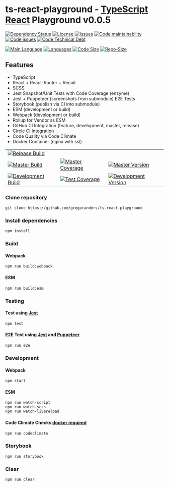 
<Meta title="Docs|Intro" />

# ts-react-playground - [TypeScript](http://www.typescriptlang.org/) [React](https://reactjs.org/) Playground v0.0.5

[![Dependency Status][daviddm-image]][daviddm-url]
[![License][license-image]][license-url]
[![Issues][issues-image]][issues-url]
[![Code maintainability][code-maintainability-image]][code-maintainability-url] [![Code issues][code-issues-image]][code-issues-url] [![Code Technical Debt][code-tech-debt-image]][code-tech-debt-url]

[![Main Language](https://img.shields.io/github/languages/top/gregoranders/ts-react-playground)][code-metric-url] [![Languages](https://img.shields.io/github/languages/count/gregoranders/ts-react-playground)][code-metric-url] [![Code Size](https://img.shields.io/github/languages/code-size/gregoranders/ts-react-playground)][code-metric-url] [![Repo-Size](https://img.shields.io/github/repo-size/gregoranders/ts-react-playground)][code-metric-url]

## Features

* TypeScript
* React + React-Router + Recoil
* SCSS
* Jest Snapshot/Unit Tests with Code Coverage (enzyme)
* Jest + Puppeteer (screenshots from submodule) E2E Tests
* Storybook (publish via CI into submodule)
* ESM (development or build)
* Webpack (development or build)
* Rollup for Vendor as ESM
* GitHub CI Integration (feature, development, master, release)
* Circle CI Integration
* Code Quality via Code Climate
* Docker Container (nginx with ssl)

| | | |
|-|-|-|
|[![Release Build][release-build-image]][release-url]|||
|[![Master Build][master-build-image]][master-url]|[![Master Coverage][master-coveralls-image]][master-coveralls-url]|[![Master Version][master-version-image]][master-version-url]|
|[![Development Build][development-build-image]][development-url]|[![Test Coverage][development-coveralls-image]][development-coveralls-url]|[![Development Version][development-version-image]][development-version-url]|


### Clone repository

```
git clone https://github.com/gregoranders/ts-react-playground
```

### Install dependencies

```
npm install
```

### Build

#### Webpack
```
npm run build:webpack
```
#### ESM
```
npm run build:esm
```

### Testing

#### Test using [Jest](https://jestjs.io/)

```
npm test
```

#### E2E Test using [Jest](https://jestjs.io/) and [Puppeteer](https://pptr.dev/)

```
npm run e2e
```

### Development

#### Webpack
```
npm start
```
#### ESM
```
npm run watch-script
npm run watch-scss
npm run watch-livereload
```
#### Code Climate Checks [docker required](docs/CODECLIMATE.md)
```
npm run codeclimate
```

### Storybook

```
npm run storybook
```

### Clear

```
npm run clear
```

[release-url]: https://github.com/gregoranders/ts-react-playground/releases
[master-url]: https://github.com/gregoranders/ts-react-playground/tree/master
[development-url]: https://github.com/gregoranders/ts-react-playground/tree/development
[repository-url]: https://github.com/gregoranders/ts-react-playground
[code-metric-url]: https://github.com/gregoranders/ts-react-playground/search?l=TypeScript
[travis-url]: https://travis-ci.org/gregoranders/ts-react-playground
[travis-image]: https://travis-ci.org/gregoranders/ts-react-playground.svg?branch=master
[daviddm-url]: https://david-dm.org/gregoranders/ts-react-playground
[daviddm-image]: https://david-dm.org/gregoranders/ts-react-playground.svg?branch=master
[license-url]: https://github.com/gregoranders/ts-react-playground/blob/master/LICENSE
[license-image]: https://img.shields.io/github/license/gregoranders/ts-react-playground.svg
[master-version-url]: https://github.com/gregoranders/ts-react-playground/blob/master/package.json
[master-version-image]: https://img.shields.io/github/package-json/v/gregoranders/ts-react-playground/master
[development-version-url]: https://github.com/gregoranders/ts-react-playground/blob/development/package.json
[development-version-image]: https://img.shields.io/github/package-json/v/gregoranders/ts-react-playground/development
[issues-url]: https://github.com/gregoranders/ts-react-playground/issues
[issues-image]: https://img.shields.io/github/issues-raw/gregoranders/ts-react-playground.svg
[release-build-image]: https://github.com/gregoranders/ts-react-playground/workflows/Release%20CI/badge.svg
[master-build-image]: https://github.com/gregoranders/ts-react-playground/workflows/Master%20CI/badge.svg
[development-build-image]: https://github.com/gregoranders/ts-react-playground/workflows/Development%20CI/badge.svg
[master-coveralls-url]: https://coveralls.io/github/gregoranders/ts-react-playground?branch=master
[master-coveralls-image]: https://img.shields.io/coveralls/github/gregoranders/ts-react-playground/master
[development-coveralls-image]: https://img.shields.io/coveralls/github/gregoranders/ts-react-playground/development
[development-coveralls-url]: https://coveralls.io/github/gregoranders/ts-react-playground?branch=development
[code-maintainability-url]: https://codeclimate.com/github/gregoranders/ts-react-playground/maintainability
[code-maintainability-image]: https://img.shields.io/codeclimate/maintainability/gregoranders/ts-react-playground
[code-issues-url]: https://codeclimate.com/github/gregoranders/ts-react-playground/maintainability
[code-issues-image]: https://img.shields.io/codeclimate/issues/gregoranders/ts-react-playground
[code-tech-debt-url]: https://codeclimate.com/github/gregoranders/ts-react-playground/maintainability
[code-tech-debt-image]: https://img.shields.io/codeclimate/tech-debt/gregoranders/ts-react-playground
[master-circleci-image]: https://circleci.com/gh/gregoranders/ts-react-playground/tree/master.svg?style=shield
[master-circleci-url]: https://app.circleci.com/pipelines/github/gregoranders/ts-react-playground?branch=master
[development-circleci-image]: https://circleci.com/gh/gregoranders/ts-react-playground/tree/development.svg?style=shield
[development-circleci-url]: https://app.circleci.com/pipelines/github/gregoranders/ts-react-playground?branch=development
